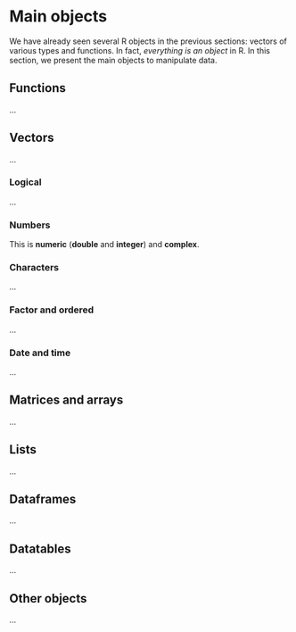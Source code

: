 # Main objects

We have already seen several R objects in the previous sections: vectors of various types and functions. In fact, *everything is an object* in R. In this section, we present the main objects to manipulate data.

## Functions

...

## Vectors

...

### Logical

...

### Numbers

This is **numeric** (**double** and **integer**) and **complex**.

### Characters

...

### Factor and ordered

...

### Date and time

...

## Matrices and arrays

...

## Lists

...

## Dataframes

...

## Datatables

...

## Other objects

...

